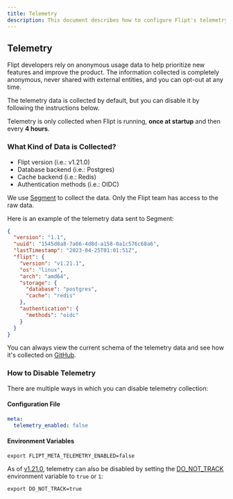 ```yaml
---
title: Telemetry
description: This document describes how to configure Flipt's telemetry outputs as well as what data is captured.
---
```


## Telemetry

Flipt developers rely on anonymous usage data to help prioritize new features and improve the product. The information collected is completely anonymous,
never shared with external entities, and you can opt-out at any time.

The telemetry data is collected by default, but you can disable it by following the instructions below.

Telemetry is only collected when Flipt is running, **once at startup** and then every **4 hours**.

### What Kind of Data is Collected?

- Flipt version (i.e.: v1.21.0)
- Database backend (i.e.: Postgres)
- Cache backend (i.e.: Redis)
- Authentication methods (i.e.: OIDC)

We use [Segment](https://segment.com) to collect the data. Only the Flipt team has access to the raw data.

Here is an example of the telemetry data sent to Segment:

```json
{
  "version": "1.1",
  "uuid": "1545d8a8-7a66-4d8d-a158-0a1c576c68a6",
  "lastTimestamp": "2023-04-25T01:01:51Z",
  "flipt": {
    "version": "v1.21.1",
    "os": "linux",
    "arch": "amd64",
    "storage": {
      "database": "postgres",
      "cache": "redis"
    },
    "authentication": {
      "methods": "oidc"
    }
  }
}
```

You can always view the current schema of the telemetry data and see how it's collected on
[GitHub](https://github.com/flipt-io/flipt/blob/main/internal/telemetry/telemetry.go).

### How to Disable Telemetry

There are multiple ways in which you can disable telemetry collection:

#### Configuration File

```yaml
meta:
  telemetry_enabled: false
```

#### Environment Variables

```shell
export FLIPT_META_TELEMETRY_ENABLED=false
```

As of [v1.21.0](https://github.com/flipt-io/flipt/releases/tag/v1.21.0), telemetry can also be disabled by setting the [DO_NOT_TRACK](https://consoledonottrack.com/) environment variable to `true` or `1`:

```shell
export DO_NOT_TRACK=true
```
